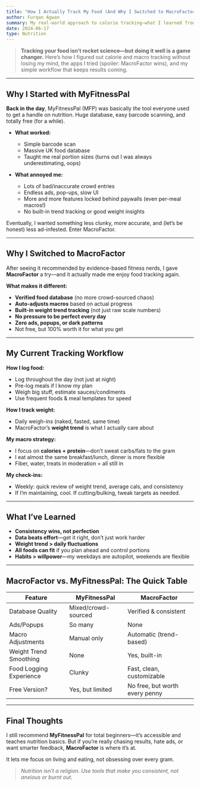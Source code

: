 ```yaml
---
title: "How I Actually Track My Food (And Why I Switched to MacroFactor)"
author: Furqan Agwan
summary: My real-world approach to calorie tracking—what I learned from MyFitnessPal, why MacroFactor is worth every penny, and how these habits help me stay lean and strong without going full food-robot.
date: 2024-06-17
type: Nutrition
---
```


> **Tracking your food isn’t rocket science—but doing it well is a game changer.** Here’s how I figured out calorie and macro tracking without losing my mind, the apps I tried (spoiler: MacroFactor wins), and my simple workflow that keeps results coming.

---

## Why I Started with MyFitnessPal

**Back in the day**, MyFitnessPal (MFP) was basically *the* tool everyone used to get a handle on nutrition. Huge database, easy barcode scanning, and totally free (for a while).

- **What worked:**  
  - Simple barcode scan  
  - Massive UK food database  
  - Taught me real portion sizes (turns out I was always underestimating, oops)

- **What annoyed me:**  
  - Lots of bad/inaccurate crowd entries  
  - Endless ads, pop-ups, slow UI  
  - More and more features locked behind paywalls (even per-meal macros!)
  - No built-in trend tracking or good weight insights

Eventually, I wanted something less clunky, more accurate, and (let’s be honest) less ad-infested. Enter MacroFactor.

---

## Why I Switched to MacroFactor

After seeing it recommended by evidence-based fitness nerds, I gave **MacroFactor** a try—and it actually made me enjoy food tracking again.

**What makes it different:**  
- **Verified food database** (no more crowd-sourced chaos)  
- **Auto-adjusts macros** based on actual progress  
- **Built-in weight trend tracking** (not just raw scale numbers)  
- **No pressure to be perfect every day**  
- **Zero ads, popups, or dark patterns**  
- Not free, but 100% worth it for what you get

---

## My Current Tracking Workflow

**How I log food:**  
- Log throughout the day (not just at night)  
- Pre-log meals if I know my plan  
- Weigh big stuff, estimate sauces/condiments  
- Use frequent foods & meal templates for speed

**How I track weight:**  
- Daily weigh-ins (naked, fasted, same time)  
- MacroFactor’s **weight trend** is what I actually care about

**My macro strategy:**  
- I focus on **calories + protein**—don’t sweat carbs/fats to the gram  
- I eat almost the same breakfast/lunch, dinner is more flexible  
- Fiber, water, treats in moderation = all still in

**My check-ins:**  
- Weekly: quick review of weight trend, average cals, and consistency  
- If I’m maintaining, cool. If cutting/bulking, tweak targets as needed.

---

## What I’ve Learned

- **Consistency wins, not perfection**  
- **Data beats effort**—get it right, don’t just work harder  
- **Weight trend > daily fluctuations**  
- **All foods can fit** if you plan ahead and control portions  
- **Habits > willpower**—my weekdays are autopilot, weekends are flexible

---

## MacroFactor vs. MyFitnessPal: The Quick Table

| Feature                   | MyFitnessPal            | MacroFactor                   |
|---------------------------|-------------------------|-------------------------------|
| Database Quality          | Mixed/crowd-sourced     | Verified & consistent         |
| Ads/Popups                | So many                 | None                          |
| Macro Adjustments         | Manual only             | Automatic (trend-based)       |
| Weight Trend Smoothing    | None                    | Yes, built-in                 |
| Food Logging Experience   | Clunky                  | Fast, clean, customizable     |
| Free Version?             | Yes, but limited        | No free, but worth every penny|

---

## Final Thoughts

I still recommend **MyFitnessPal** for total beginners—it’s accessible and teaches nutrition basics. But if you’re really chasing results, hate ads, or want smarter feedback, **MacroFactor** is where it’s at.

It lets me focus on living and eating, not obsessing over every gram.

> _Nutrition isn’t a religion. Use tools that make you consistent, not anxious or burnt out._
